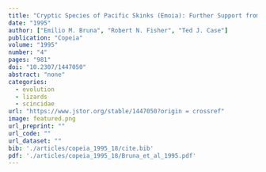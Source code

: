```yaml
---
title: "Cryptic Species of Pacific Skinks (Emoia): Further Support from Mitochondrial DNA Sequences"
date: "1995"
author: ["Emilio M. Bruna", "Robert N. Fisher", "Ted J. Case"]
publication: "Copeia"
volume: "1995"
number: "4"
pages: "981"
doi: "10.2307/1447050"
abstract: "none"
categories: 
  - evolution
  - lizards
  - scincidae
url: "https://www.jstor.org/stable/1447050?origin = crossref"
image: featured.png
url_preprint: ""
url_code: ""
url_dataset: ""
bib: './articles/copeia_1995_18/cite.bib'
pdf: './articles/copeia_1995_18/Bruna_et_al_1995.pdf'
---
```

